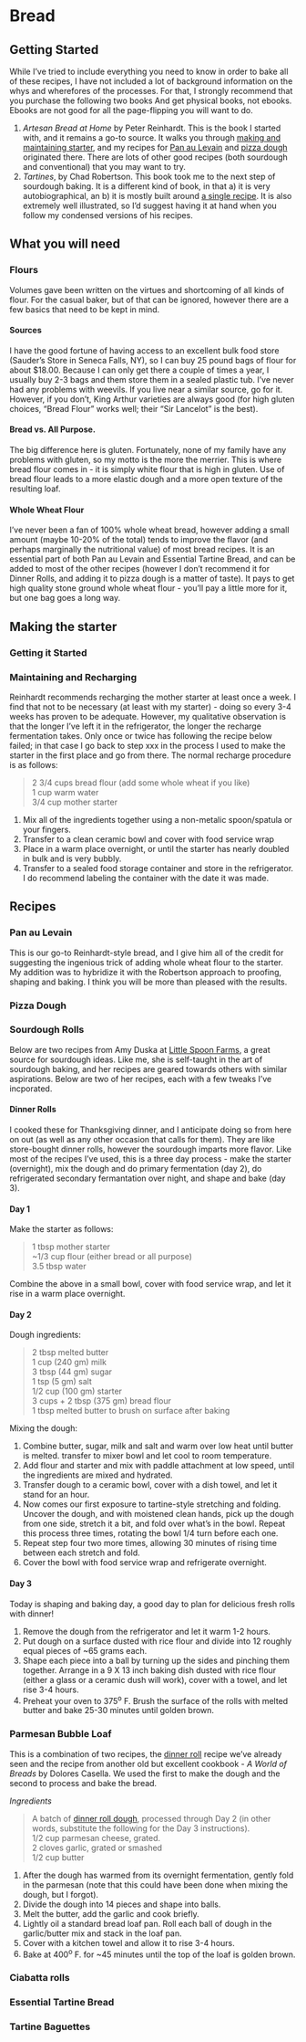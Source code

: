 # Bread 

## Getting Started

While I've tried to include everything you need to know in order to bake all of these recipes, I have not included a lot of background information on the whys and wherefores of the processes.  For that, I strongly recommend that you purchase the following two books And get physical books, not ebooks.  Ebooks are not good for all the page-flipping you will want to do.

1. *Artesan Bread at Home* by Peter Reinhardt.  This is the book I started with, and it remains a go-to source.  It walks you through [making and maintaining starter](#starter), and my recipes for [Pan au Levain](#pal) and [pizza dough](#pizzadough) originated there.  There are lots of other good recipes (both sourdough and conventional) that you may want to try.
2.  *Tartines*, by Chad Robertson.  This book took me to the next step of sourdough baking.  It is a different kind of book, in that a) it is very autobiographical, an b) it is mostly built around [a single recipe](#tartines).  It is also extremely well illustrated, so I'd suggest having it at hand when you follow my condensed versions of his recipes.

## What you will need

### Flours {#flour}

Volumes gave been written on the virtues and shortcoming of all kinds of flour.  For the casual baker, but of that can be ignored, however there are a few basics that need to be kept in mind.

#### Sources

I have the good fortune of having access to an excellent bulk food store (Sauder's Store in Seneca Falls, NY), so I can buy 25 pound bags of flour for about $18.00.  Because I can only get there a couple of times a year, I usually buy 2-3 bags and them store them in a sealed plastic tub.  I've never had any problems with weevils.  If you live near a similar source, go for it.  However, if you don't, King Arthur varieties are always good (for high gluten choices,  "Bread Flour" works well; their "Sir Lancelot" is the best).

#### Bread vs. All Purpose.

The big difference here is gluten.  Fortunately, none of my family have any problems with gluten, so my motto is the more the merrier.  This is where bread flour comes in - it is simply white flour that is high in gluten.  Use of bread flour leads to a more elastic dough and a more open texture of the resulting loaf.

#### Whole Wheat Flour

I've never been a fan of 100% whole wheat bread, however adding a small amount (maybe 10-20% of the total) tends to improve the flavor (and perhaps marginally the nutritional value) of most bread recipes.  It is an essential part of both Pan au Levain and Essential Tartine Bread, and can be added to most of the other recipes (however I don't recommend it for Dinner Rolls, and adding it to pizza dough is a matter of taste).  It pays to get high quality stone ground whole wheat flour - you'll pay a little more for it, but one bag goes a long way. 


## Making the starter {#starter}

### Getting it Started

### Maintaining and Recharging

Reinhardt recommends recharging the mother starter at least once a week.  I find that not to be necessary (at least with my starter) - doing so every 3-4 weeks has proven to be adequate.  However, my qualitative observation is that the longer I've left it in the refrigerator, the longer the recharge fermentation takes. Only once or twice has following the recipe below failed; in that case I go back to step xxx in the process I used to make the starter in the first place and go from there.  The normal recharge procedure is as follows:

> 2 3/4 cups bread flour (add some whole wheat if you like)  
> 1 cup warm water  
> 3/4 cup mother starter  

1.  Mix all of the ingredients together using a non-metalic spoon/spatula or your fingers.  
2.  Transfer to a clean ceramic bowl and cover with food service wrap
3.  Place in a warm place overnight, or until the starter has nearly doubled in bulk and is very bubbly.
4.  Transfer to a sealed food storage container and store in the refrigerator.  I do recommend labeling the container with the date it was made.




## Recipes

### Pan au Levain {#pal}

This is our go-to Reinhardt-style bread, and I give him all of the credit for suggesting the ingenious trick of adding whole wheat flour to the starter.  My addition was to hybridize it with the Robertson approach to proofing, shaping and baking.  I think you will be more than pleased with the results.

### Pizza Dough {#pizzadough}

### Sourdough Rolls {#rolls}

Below are two recipes from Amy Duska at [Little Spoon Farms](https://littlespoonfarm.com/), a great source for sourdough ideas.  Like me, she is self-taught in the art of sourdough baking, and her recipes are geared towards others with similar aspirations.  Below are two of her recipes, each with a few tweaks I've incporated.

#### Dinner Rolls {#drolls}

I cooked these for Thanksgiving dinner, and I anticipate doing so from here on out (as well as any other occasion that calls for them).  They are like store-bought dinner rolls, however the sourdough imparts more flavor.  Like most of the recipes I've used, this is a three day process - make the starter (overnight), mix the dough and do primary fermentation (day 2), do refrigerated secondary fermantation over night, and shape and bake (day 3).

#### Day 1

Make the starter as follows:

> 1 tbsp mother starter  
> ~1/3 cup flour (either bread or all purpose)  
> 3.5 tbsp water  


Combine the above in a small bowl, cover with food service wrap, and let it rise in a warm place overnight.

#### Day 2

Dough ingredients:

> 2 tbsp melted butter  
> 1 cup (240 gm) milk  
> 3 tbsp (44 gm) sugar  
> 1 tsp (5 gm) salt  
> 1/2 cup (100 gm) starter  
> 3 cups + 2 tbsp (375 gm) bread flour  
> 1 tbsp melted butter to brush on surface after baking  

Mixing the dough:

1.  Combine butter, sugar, milk and salt and warm over low heat until butter is melted.  transfer to mixer bowl and let cool to room temperature.
2.  Add flour and starter and mix with paddle attachment at low speed, until the ingredients are mixed and hydrated.
3.  Transfer dough to a ceramic bowl, cover with a dish towel, and let it stand for an hour.
4.  Now comes our first exposure to tartine-style stretching and folding. Uncover the dough, and with moistened clean hands, pick up the dough from one side, stretch it a bit, and fold over what's in the bowl.  Repeat this process three times, rotating the bowl 1/4 turn before each one.
5.  Repeat step four two more times, allowing 30 minutes of rising time between each stretch and fold.
6.  Cover the bowl with food service wrap and refrigerate overnight.

#### Day 3

Today is shaping and baking day, a good day to plan for delicious fresh rolls with dinner!

1.  Remove the dough from the refrigerator and let it warm 1-2 hours.
2.  Put dough on a surface dusted with rice flour and divide into 12 roughly equal pieces of ~65 grams each.
3.  Shape each piece into a ball by turning up the sides and pinching them together.  Arrange in a 9 X 13 inch baking dish dusted with rice flour (either a glass or a ceramic dush will work), cover with a towel, and let rise 3-4 hours.
4.  Preheat your oven to 375^o^ F.  Brush the surface of the rolls with melted butter and bake 25-30 minutes until golden brown.

### Parmesan Bubble Loaf

This is a combination of two recipes, the [dinner roll](#drolls) recipe we've already seen and the recipe from another old but excellent cookbook - *A World of Breads* by Dolores Casella.  We used the first to make the dough and the second to process and bake the bread.

*Ingredients*

> A batch of [dinner roll dough]($drolls), processed through Day 2 (in other words, substitute the following for the Day 3 instructions).  
> 1/2 cup parmesan cheese, grated.  
> 2 cloves garlic, grated or smashed  
> 1/2 cup butter  

1.  After the dough has warmed from its overnight fermentation, gently fold in the parmesan (note that this could have been done when mixing the dough, but I forgot).
2.  Divide the dough into 14 pieces and shape into balls.
3.  Melt the butter, add the garlic and cook briefly.
4.  Lightly oil a standard bread loaf pan.  Roll each ball of dough in the garlic/butter mix and stack in the loaf pan.
5.  Cover with a kitchen towel and allow it to rise 3-4 hours.
6.  Bake at 400^o^ F. for ~45 minutes until the top of the loaf is golden brown.

### Ciabatta rolls

### Essential Tartine Bread {#tartines}

### Tartine Baguettes {#baguettes}

